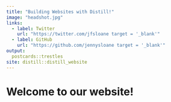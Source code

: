 ```yaml
---
title: "Building Websites with Distill!"
image: "headshot.jpg"
links:
  - label: Twitter
    url: "https://twitter.com/jfsloane target = '_blank'"
  - label: GitHub
    url: "https://github.com/jennysloane target = '_blank'"
output:
  postcards::trestles
site: distill::distill_website
---
```

 
# Welcome to our website!